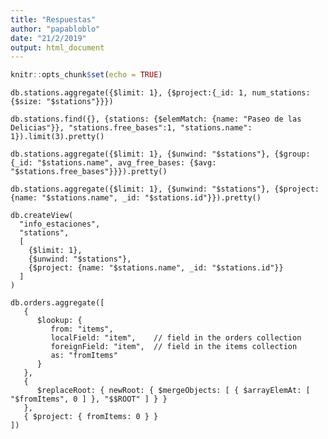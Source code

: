 ```yaml
---
title: "Respuestas"
author: "papabloblo"
date: "21/2/2019"
output: html_document
---
```


```r
knitr::opts_chunk$set(echo = TRUE)
```

```{}
db.stations.aggregate({$limit: 1}, {$project:{_id: 1, num_stations: {$size: "$stations"}}})
```

```{}
db.stations.find({}, {stations: {$elemMatch: {name: "Paseo de las Delicias"}}, "stations.free_bases":1, "stations.name": 1}).limit(3).pretty()
```

```{}
db.stations.aggregate({$limit: 1}, {$unwind: "$stations"}, {$group: {_id: "$stations.name", avg_free_bases: {$avg: "$stations.free_bases"}}}).pretty()
```


```{}
db.stations.aggregate({$limit: 1}, {$unwind: "$stations"}, {$project: {name: "$stations.name", _id: "$stations.id"}}).pretty()
```


```{}
db.createView(
  "info_estaciones",
  "stations",
  [
    {$limit: 1},
    {$unwind: "$stations"},
    {$project: {name: "$stations.name", _id: "$stations.id"}}
  ]
)
```


```{}
db.orders.aggregate([
   {
      $lookup: {
         from: "items",
         localField: "item",    // field in the orders collection
         foreignField: "item",  // field in the items collection
         as: "fromItems"
      }
   },
   {
      $replaceRoot: { newRoot: { $mergeObjects: [ { $arrayElemAt: [ "$fromItems", 0 ] }, "$$ROOT" ] } }
   },
   { $project: { fromItems: 0 } }
])
```

